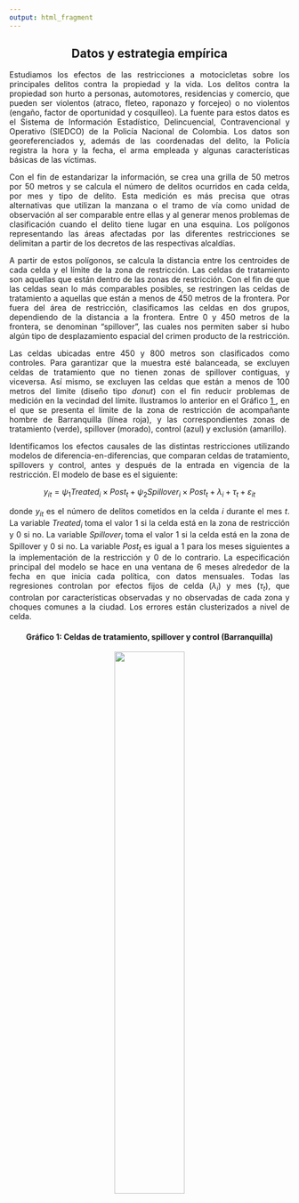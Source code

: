 ```yaml
---
output: html_fragment
---
```

<div class="container-fluid">
<h2 align = "center">Datos y estrategia empírica</h2>

<div class="row">
<div class="col-sm-6">
<p align="justify">Estudiamos los efectos de las restricciones a motocicletas sobre los principales delitos contra la propiedad y la vida. Los delitos contra la propiedad son hurto a personas, automotores, residencias y comercio, que pueden ser violentos (atraco, fleteo, raponazo y forcejeo) o no violentos (engaño, factor de oportunidad y cosquilleo). La fuente para estos datos es el Sistema de Información Estadístico, Delincuencial, Contravencional y Operativo (SIEDCO) de la Policía Nacional de Colombia. Los datos son georeferenciados y, además de las coordenadas del delito, la Policía registra la hora y la fecha, el arma empleada y algunas características básicas de las víctimas.<p/>

<p align="justify">Con el fin de estandarizar la información, se crea una grilla de 50 metros por 50 metros y se calcula el número de delitos ocurridos en cada celda, por mes y tipo de delito. Esta medición es más precisa que otras alternativas que utilizan la manzana o el tramo de vía como unidad de observación al ser comparable entre ellas y al generar menos problemas de clasificación cuando el delito tiene lugar en una esquina. Los polígonos representando las áreas afectadas por las diferentes restricciones se delimitan a partir de los decretos de las respectivas alcaldías. <p/>

<p align="justify">A partir de estos polígonos, se calcula la distancia entre los centroides de cada celda y el límite de la zona de restricción. Las celdas de tratamiento son aquellas que están dentro de las zonas de restricción. Con el fin de que las celdas sean lo más comparables posibles, se restringen las celdas de tratamiento a aquellas que están a menos de 450 metros de la frontera. Por fuera del área de restricción, clasificamos las celdas en dos grupos, dependiendo de la distancia a la frontera. Entre 0 y 450 metros de la frontera, se denominan "spillover", las cuales nos permiten saber si hubo algún tipo de desplazamiento espacial del crimen producto de la restricción. <p/>
</div>

<p align="justify" margin-right:20px>Las celdas ubicadas entre 450 y 800 metros son clasificados como controles. Para garantizar que la muestra esté balanceada, se excluyen celdas de tratamiento que no tienen zonas de spillover contiguas, y viceversa. Así mismo, se excluyen las celdas que están a menos de 100 metros del limite (diseño tipo *donut*) con el fin reducir problemas de medición en la vecindad del límite. Ilustramos lo anterior en el Gráfico <a href='#fig1' id='fig1'> 1 </a>, en el que se presenta el límite de la zona de restricción de acompañante hombre de Barranquilla (línea roja), y las correspondientes zonas de tratamiento (verde), spillover (morado), control (azul) y exclusión (amarillo). <p/>
                
<p align="justify">Identificamos los efectos causales de las distintas restricciones utilizando modelos de diferencia-en-diferencias, que comparan celdas de tratamiento, spillovers y control, antes y después de la entrada en vigencia de la restricción. El modelo de base es el siguiente: <p/>

$$ y_{it}  =  \psi_1 Treated_{i} \times Post_{t} +  \psi_2 Spillover_{i} \times Post_{t} + \lambda_{i} + \tau_{t} + \varepsilon_{it} $$

<p align="justify">donde ${y}_{it}$ es el número de delitos cometidos en la celda ${i}$ durante el mes ${t}$. La variable $Treated_{i}$ toma el valor 1 si la celda está en la zona de restricción y 0 si no. La variable $Spillover_{i}$ toma el valor 1 si la celda está en la zona de Spillover y 0 si no. La variable $Post_{t}$ es igual a 1 para los meses siguientes a la implementación de la restricción y 0 de lo contrario. La especificación principal del modelo se hace en una ventana de 6 meses alrededor de la fecha en que inicia cada política, con datos mensuales. Todas las regresiones controlan por efectos fijos de celda ($\lambda_{i}$) y mes ($\tau_{t}$), que controlan por características observadas y no observadas de cada zona y choques comunes a la ciudad. Los errores están clusterizados a nivel de celda.<p/>
</div> 

<h4 align = "center"> Gráfico 1: Celdas de tratamiento, spillover y control (Barranquilla) </h4>
<center><img src="identification.png" width="50%"/></center>
</div> 

